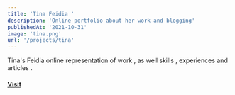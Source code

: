 ```yaml
---
title: 'Tina Feidia '
description: 'Online portfolio about her work and blogging'
publishedAt: '2021-10-31'
image: 'tina.png'
url: '/projects/tina'
---
```


Tina's Feidia online representation of work , as well skills , experiences and articles .

#### [Visit](https://www.tinafeidia.com/)
